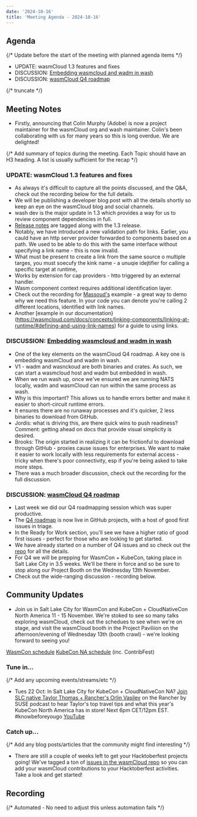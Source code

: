 ```yaml
---
date: '2024-10-16'
title: 'Meeting Agenda - 2024-10-16'
---
```


## Agenda

{/* Update before the start of the meeting with planned agenda items */}

- UPDATE: wasmCloud 1.3 features and fixes
- DISCUSSION: [Embedding wasmcloud and wadm in wash](https://github.com/wasmCloud/wasmCloud/issues/1061)
- DISCUSSION: [wasmCloud Q4 roadmap](https://github.com/wasmCloud/wasmCloud/discussions/3119)

{/* truncate */}

## Meeting Notes

- Firstly, announcing that Colin Murphy (Adobe) is now a project maintainer for the wasmCloud org and wash maintainer. Colin's been collaborating with us for many years so this is long overdue. We are delighted!

{/* Add summary of topics during the meeting. Each Topic should have an H3 heading. A list is usually sufficient for the recap */}

### UPDATE: wasmCloud 1.3 features and fixes

- As always it's difficult to capture all the points discussed, and the Q&A, check out the recording below for the full details.
- We will be publishing a developer blog post with all the details shortly so keep an eye on the wasmCloud blog and social channels.
- wash dev is the major update in 1.3 which provides a way for us to review component dependencies in full.
- [Release notes](https://github.com/wasmCloud/wasmCloud/releases/tag/v1.3.0) are tagged along with the 1.3 release.
- Notably, we have introduced a new validation path for links. Earlier, you cauld have an http server provider forwarded to components based on a path. We used to be able to do this with the same interface without specifying a link name - this is now invalid.
- What must be present to create a link from the same source o multiple targes, you must soecufy the kink name - a unuqie idejtifier for calling a specific target at runtime,
- Works by extension for cap providers - htto triggered by an external handler.
- Wasm component context requires additional identification layer.
- Check out the recording for [Massoud's](https://github.com/wasmCloud/wasmCloud/blob/main/examples/rust/components/keyvalue-messaging/src/lib.rs) example - a great way to demo why we need this feature. In your code you can denote you're calling 2 different locations, identified with link names.
- Another [example in our documentation}(https://wasmcloud.com/docs/concepts/linking-components/linking-at-runtime/#defining-and-using-link-names) for a guide to using links.

### DISCUSSION: [Embedding wasmcloud and wadm in wash](https://github.com/wasmCloud/wasmCloud/issues/1061)

- One of the key elements on the wasmCloud Q4 roadmap. A key one is embedding wasmCloud and wadm in wash.
- V1 - wadm and wasnckoud are both binaries and crates. As such, we can start a wasmcloud host and wadm but embedded in wash.
- When we run wash up, once we've ensured we are running NATS locally, wadm and wasmCloud can run within the same process as wash.
- Why is this important? This allows us to handle errors better and make it easier to short-circuit runtime errors.
- It ensures there are no runaway processes and it's quicker, 2 less binaries to download from GitHub.
- Jordis: what is driving this, are there quick wins to push readiness? Comment: getting ahead on docs that provide visual simplicity is desired.
- Brooks: The origin started in realizing it can be frictionful to download through GitHub - proxies cause issues for enterprises. We want to make it easier to work locally with less requirements for external access - tricky when there's poor connectivity, esp if you're being asked to take more steps.
-  There was a much broader discussion, check out the recording for the full discussion.


### DISCUSSION: [wasmCloud Q4 roadmap](https://github.com/wasmCloud/wasmCloud/discussions/3119)

- Last week we did our Q4 roadmapping session which was super productive.
- The [Q4 roadmap](https://github.com/orgs/wasmCloud/projects/7/views/12) is now live in GitHub projects, with a host of good first issues in triage.
- In the Ready for Work section, you'll see we have a higher ratio of good first issues - perfect for those who are looking to get started.
- We have already started on a number of Q4 issues and so check out the [repo](https://github.com/orgs/wasmCloud/projects/7/views/12) for all the details.
- For Q4 we will be prepping for WasmCon + KubeCon, taking place in Salt Lake City in 3.5 weeks. We'll be there in force and so be sure to stop along our Project Booth on the Wednesday 13th November.
- Check out the wide-ranging discussion - recording below. 

## Community Updates

- Join us in Salt Lake City for WasmCon and KubeCon + CloudNativeCon North America 11 - 15 November. We're stoked to see so many talks exploring wasmCloud, check out the schedues to see when we're on stage, and visit the wasmCloud booth in the Project Paviliion on the afternoon/evening of Wednesday 13th (booth crawl) - we're looking forward to seeing you!

[WasmCon schedule](https://events.linuxfoundation.org/wasmcon/program/schedule/)
[KubeCon NA schedule](https://events.linuxfoundation.org/kubecon-cloudnativecon-north-america/program/schedule/) (inc. ContribFest)

### Tune in…

{/* Add any upcoming events/streams/etc */}

- Tues 22 Oct: In Salt Lake City for KubeCon + CloudNativeCon NA? [Join SLC native Taylor Thomas + Rancher's Orlin Vasilev](https://www.linkedin.com/events/rancherlive-knowbeforeyougo-kub7249086857794252800/theater/) on the Rancher by SUSE podcast to hear Taylor's top travel tips and what this year's KubeCon North America has in store! Next 6pm CET/12pm EST. #knowbeforeyougo [YouTube](https://lnkd.in/eTnbSzip)

### Catch up…

{/* Add any blog posts/articles that the community might find interesting */}

- There are still a couple of weeks left to get your Hacktoberfest projects going! We've tagged a ton of [issues in the wasmCloud repo](https://github.com/wasmCloud/wasmCloud/issues?q=sort:updated-desc+is:issue+is:open+label:hacktoberfest) so you can add your wasmCloud contributions to your Hacktoberfest activities. Take a look and get started!

## Recording

{/* Automated - No need to adjust this unless automation fails */}

<YouTube url="https://www.youtube.com/watch?v=tMJXtJJwPHs" />
